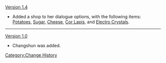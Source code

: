 [[Version 1.4]]
*Added a shop to her dialogue options, with the following items: [[Potato]]es, [[Sugar]], [[Cheese]], [[Cor Lapis]], and [[Electro Crystal]]s.
----
[[Version 1.0]]
*Changshun was added.
<noinclude>[[Category:Change History]]</noinclude>